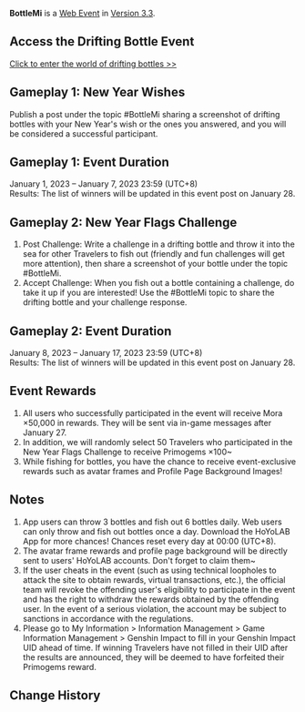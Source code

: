 {{Event
|name              = BottleMi
|image             = BottleMi.png
|type              = Web
|type2             = Submission
|time_known        = yes
|time_start        = 2023-01-01 12:00:00
|time_start_offset = GMT+8
|time_end          = 2023-01-17 23:59:59
|time_end_offset   = GMT+8
|link              = https://www.hoyolab.com/article/14710890
|link2             = https://act.hoyolab.com/bbs/event/epiaol0820v2/index.html
|link2name         = Event Page
}}
{{Description|Olah! Hello, Travelers~<br />During your adventures in Teyvat, have you ever come across any commissions related to drifting bottles?<br />I think you're no stranger to the drifting bottle gameplay mode! So I want to post a commission today: New Year's Drifting Bottle Challenge!}}
'''BottleMi''' is a [[Web Event]] in [[Version 3.3]].

==Access the Drifting Bottle Event==
[https://act.hoyolab.com/bbs/event/epiaol0820v2/index.html?hyl_presentation_style=fullscreen Click to enter the world of drifting bottles >>]

==Gameplay 1: New Year Wishes==
Publish a post under the topic #BottleMi sharing a screenshot of drifting bottles with your New Year's wish or the ones you answered, and you will be considered a successful participant.

==Gameplay 1: Event Duration==
January 1, 2023 – January 7, 2023 23:59 (UTC+8)<br />
Results: The list of winners will be updated in this event post on January 28.

==Gameplay 2: New Year Flags Challenge==
# Post Challenge: Write a challenge in a drifting bottle and throw it into the sea for other Travelers to fish out (friendly and fun challenges will get more attention), then share a screenshot of your bottle under the topic #BottleMi.
# Accept Challenge: When you fish out a bottle containing a challenge, do take it up if you are interested! Use the #BottleMi topic to share the drifting bottle and your challenge response.

==Gameplay 2: Event Duration==
January 8, 2023 – January 17, 2023 23:59 (UTC+8)<br />
Results: The list of winners will be updated in this event post on January 28.

==Event Rewards==
# All users who successfully participated in the event will receive Mora ×50,000 in rewards. They will be sent via in-game messages after January 27.
# In addition, we will randomly select 50 Travelers who participated in the New Year Flags Challenge to receive Primogems ×100~
# While fishing for bottles, you have the chance to receive event-exclusive rewards such as avatar frames and Profile Page Background Images!

==Notes==
# App users can throw 3 bottles and fish out 6 bottles daily. Web users can only throw and fish out bottles once a day. Download the HoYoLAB App for more chances! Chances reset every day at 00:00 (UTC+8).
# The avatar frame rewards and profile page background will be directly sent to users' HoYoLAB accounts. Don't forget to claim them~
# If the user cheats in the event (such as using technical loopholes to attack the site to obtain rewards, virtual transactions, etc.), the official team will revoke the offending user's eligibility to participate in the event and has the right to withdraw the rewards obtained by the offending user. In the event of a serious violation, the account may be subject to sanctions in accordance with the regulations.
# Please go to My Information > Information Management > Game Information Management > Genshin Impact to fill in your Genshin Impact UID ahead of time. If winning Travelers have not filled in their UID after the results are announced, they will be deemed to have forfeited their Primogems reward.

==Change History==
{{Change History|3.3}}
